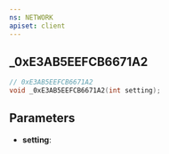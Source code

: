 ```yaml
---
ns: NETWORK
apiset: client
---
```

## _0xE3AB5EEFCB6671A2

```c
// 0xE3AB5EEFCB6671A2
void _0xE3AB5EEFCB6671A2(int setting);
```


## Parameters
* **setting**: